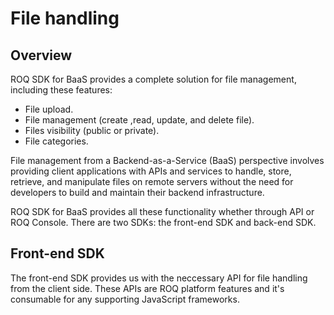 
# File handling

## Overview

ROQ SDK for BaaS provides a complete solution for file management, including these features:

- File upload.
- File management (create ,read, update, and delete file).
- Files visibility (public or private).
- File categories.

File management from a Backend-as-a-Service (BaaS) perspective involves providing client applications with APIs and services to handle, store, retrieve, and manipulate files on remote servers without the need for developers to build and maintain their backend infrastructure. 

ROQ SDK for BaaS provides all these functionality whether through API or ROQ Console. There are two SDKs: the front-end SDK and back-end SDK. 

## Front-end SDK

The front-end SDK provides us with the neccessary API for file handling from the client side. These APIs are ROQ platform features and it's consumable for any supporting JavaScript frameworks.






